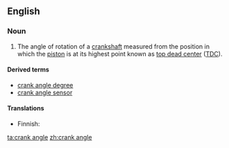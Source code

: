 ==English==
{{wikipedia|Piston_motion_equations}}

===Noun===
{{en-noun|head=[[crank]] [[angle]]}}

# {{context|motors|lang=en}} The angle of rotation of a [[crankshaft]] measured from the position in which the [[piston]] is at its highest point known as [[top dead center]] ([[TDC]]).

====Derived terms====
{{der-top|}}
* [[crank angle degree]]
* [[crank angle sensor]]
{{der-mid}}
{{der-bottom}}

====Translations====
{{trans-top|angle of rotation of a crankshaft}}
* Finnish: {{t|fi|kampikulma}}
{{trans-mid}}
{{trans-bottom}}

[[ta:crank angle]]
[[zh:crank angle]]